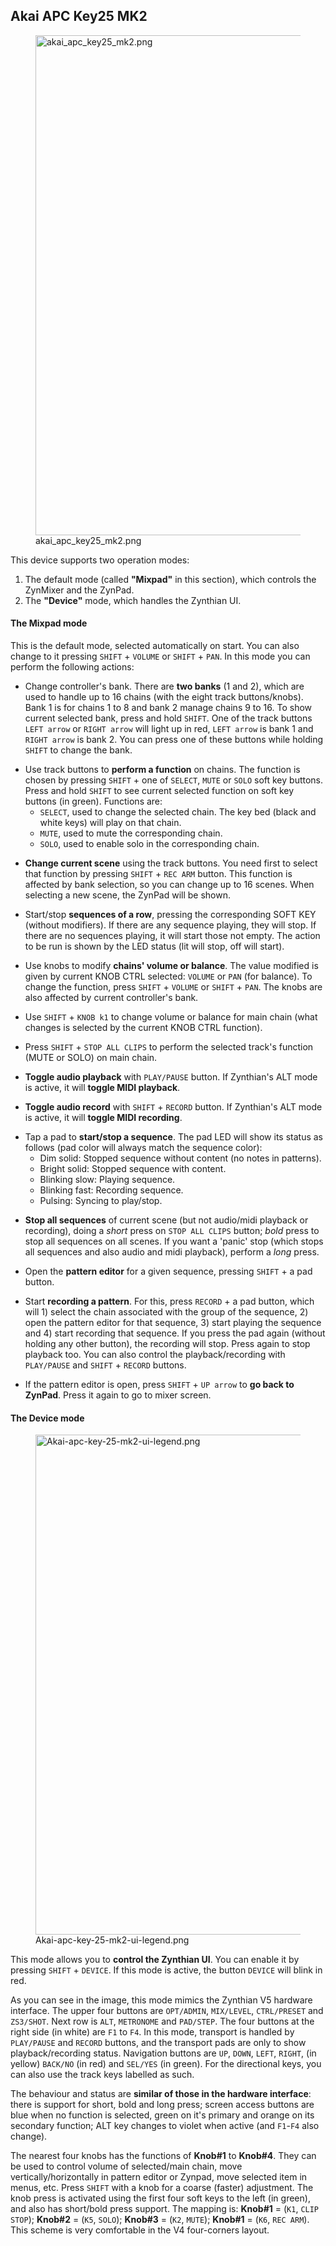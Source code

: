 ==Akai APC Key25 MK2==

[[File:akai_apc_key25_mk2.png|800px|right]]

This device supports two operation modes:

# The default mode (called '''"Mixpad"''' in this section), which controls the ZynMixer and the ZynPad.
# The '''"Device"''' mode, which handles the Zynthian UI.

====The Mixpad mode====

This is the default mode, selected automatically on start. You can also change to it pressing <code>SHIFT</code> + <code>VOLUME</code> or <code>SHIFT</code> + <code>PAN</code>. In this mode you can perform the following actions:

* Change controller's bank. There are '''two banks''' (1 and 2), which are used to handle up to 16 chains (with the eight track buttons/knobs). Bank 1 is for chains 1 to 8 and bank 2 manage chains 9 to 16. To show current selected bank, press and hold <code>SHIFT</code>. One of the track buttons <code>LEFT arrow</code> or <code>RIGHT arrow</code> will light up in red, <code>LEFT arrow</code> is bank 1 and <code>RIGHT arrow</code> is bank 2. You can press one of these buttons while holding <code>SHIFT</code> to change the bank.

* Use track buttons to '''perform a function''' on chains. The function is chosen by pressing <code>SHIFT</code> + one of <code>SELECT</code>, <code>MUTE</code> or <code>SOLO</code> soft key buttons. Press and hold <code>SHIFT</code> to see current selected function on soft key buttons (in green). Functions are:
** <code>SELECT</code>, used to change the selected chain. The key bed (black and white keys) will play on that chain.
** <code>MUTE</code>, used to mute the corresponding chain.
** <code>SOLO</code>, used to enable solo in the corresponding chain.

* '''Change current scene''' using the track buttons. You need first to select that function by pressing <code>SHIFT</code> + <code>REC ARM</code> button. This function is affected by bank selection, so you can change up to 16 scenes. When selecting a new scene, the ZynPad will be shown.

* Start/stop '''sequences of a row''', pressing the corresponding SOFT KEY (without modifiers). If there are any sequence playing, they will stop. If there are no sequences playing, it will start those not empty. The action to be run is shown by the LED status (lit will stop, off will start).

* Use knobs to modify '''chains' volume or balance'''. The value modified is given by current KNOB CTRL selected: <code>VOLUME</code> or <code>PAN</code> (for balance). To change the function, press <code>SHIFT</code> + <code>VOLUME</code> or <code>SHIFT</code> + <code>PAN</code>. The knobs are also affected by current controller's bank.

* Use <code>SHIFT</code> + <code>KNOB k1</code> to change volume or balance for main chain (what changes is selected by the current KNOB CTRL function).

* Press <code>SHIFT</code> + <code>STOP ALL CLIPS</code> to perform the selected track's function (MUTE or SOLO) on main chain.

* '''Toggle audio playback''' with <code>PLAY/PAUSE</code> button. If Zynthian's ALT mode is active, it will '''toggle MIDI playback'''.

* '''Toggle audio record''' with <code>SHIFT</code> + <code>RECORD</code> button. If Zynthian's ALT mode is active, it will '''toggle MIDI recording'''.

* Tap a pad to '''start/stop a sequence'''. The pad LED will show its status as follows (pad color will always match the sequence color):
** Dim solid: Stopped sequence without content (no notes in patterns).
** Bright solid: Stopped sequence with content.
** Blinking slow: Playing sequence.
** Blinking fast: Recording sequence.
** Pulsing: Syncing to play/stop.

* '''Stop all sequences''' of current scene (but not audio/midi playback or recording), doing a ''short'' press on <code>STOP ALL CLIPS</code> button; ''bold'' press to stop all sequences on all scenes. If you want a 'panic' stop (which stops all sequences and also audio and midi playback), perform a ''long'' press.

* Open the '''pattern editor''' for a given sequence, pressing <code>SHIFT</code> + a pad button.

* Start '''recording a pattern'''. For this, press <code>RECORD</code> + a pad button, which will 1) select the chain associated with the group of the sequence, 2) open the pattern editor for that sequence, 3) start playing the sequence and 4) start recording that sequence. If you press the pad again (without holding any other button), the recording will stop. Press again to stop playback too. You can also control the playback/recording with <code>PLAY/PAUSE</code> and <code>SHIFT</code> + <code>RECORD</code> buttons.

* If the pattern editor is open, press <code>SHIFT</code> + <code>UP arrow</code> to '''go back to ZynPad'''. Press it again to go to mixer screen.

====The Device mode====

[[File:Akai-apc-key-25-mk2-ui-legend.png|800px|right]]

This mode allows you to '''control the Zynthian UI'''. You can enable it by pressing <code>SHIFT</code> + <code>DEVICE</code>. If this mode is active, the button <code>DEVICE</code> will blink in red.

As you can see in the image, this mode mimics the Zynthian V5 hardware interface. The upper four buttons are <code>OPT/ADMIN</code>, <code>MIX/LEVEL</code>, <code>CTRL/PRESET</code> and <code>ZS3/SHOT</code>. Next row is <code>ALT</code>, <code>METRONOME</code> and <code>PAD/STEP</code>. The four buttons at the right side (in white) are <code>F1</code> to <code>F4</code>. In this mode, transport is handled by <code>PLAY/PAUSE</code> and <code>RECORD</code> buttons, and the transport pads are only to show playback/recording status. Navigation buttons are <code>UP</code>, <code>DOWN</code>, <code>LEFT</code>, <code>RIGHT</code>, (in yellow) <code>BACK/NO</code> (in red) and <code>SEL/YES</code> (in green). For the directional keys, you can also use the track keys labelled as such.

The behaviour and status are '''similar of those in the hardware interface''': there is support for short, bold and long press; screen access buttons are blue when no function is selected, green on it's primary and orange on its secondary function; ALT key changes to violet when active (and <code>F1</code>-<code>F4</code> also change).

The nearest four knobs has the functions of '''Knob#1''' to '''Knob#4'''. They can be used to control volume of selected/main chain, move vertically/horizontally in pattern editor or Zynpad, move selected item in menus, etc. Press <code>SHIFT</code> with a knob for a coarse (faster) adjustment. The knob press is activated using the first four soft keys to the left (in green), and also has short/bold press support. The mapping is: '''Knob#1''' = (<code>K1</code>, <code>CLIP STOP</code>); '''Knob#2''' = (<code>K5</code>, <code>SOLO</code>); '''Knob#3''' = (<code>K2</code>, <code>MUTE</code>); '''Knob#1''' = (<code>K6</code>, <code>REC ARM</code>). This scheme is very comfortable in the V4 four-corners layout.

<br clear=all>

